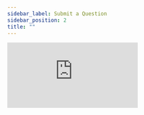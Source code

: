 ```yaml
---
sidebar_label: Submit a Question
sidebar_position: 2
title: ""
---
```


<iframe
	className="airtable-embed-form"
	src="https://airtable.com/embed/shrWg9of3uvkjdkaT?backgroundColor=gray"
	frameborder="0"
	onmousewheel=""
	style={{
		width: 450,
		height: 1348,
		display: "flex",
		alignItems: "center",
		justifyItems: "center",
	}}
></iframe>
